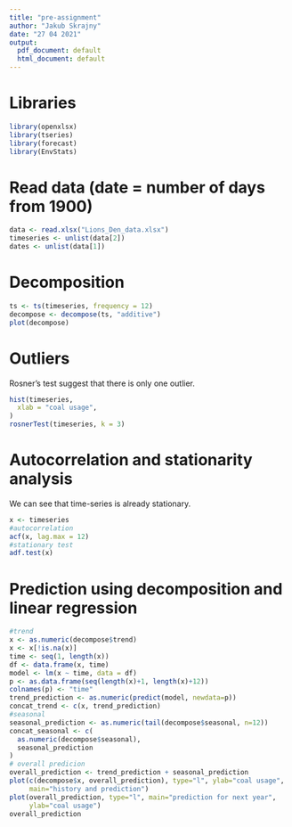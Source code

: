 ```yaml
---
title: "pre-assignment"
author: "Jakub Skrajny"
date: "27 04 2021"
output:
  pdf_document: default
  html_document: default
---
```

# Libraries
```r
library(openxlsx)
library(tseries)
library(forecast)
library(EnvStats)
```

# Read data (date = number of days from 1900)
```r
data <- read.xlsx("Lions_Den_data.xlsx")
timeseries <- unlist(data[2])
dates <- unlist(data[1])
```

# Decomposition
```r
ts <- ts(timeseries, frequency = 12)
decompose <- decompose(ts, "additive")
plot(decompose)
```

# Outliers
Rosner's test suggest that there is only one outlier.
```r
hist(timeseries,
  xlab = "coal usage",
)
rosnerTest(timeseries, k = 3)
```

# Autocorrelation and stationarity analysis
We can see that time-series is already stationary.
```r
x <- timeseries
#autocorrelation
acf(x, lag.max = 12)
#stationary test
adf.test(x)
```

# Prediction using decomposition and linear regression
```r
#trend
x <- as.numeric(decompose$trend)
x <- x[!is.na(x)]
time <- seq(1, length(x))
df <- data.frame(x, time)
model <- lm(x ~ time, data = df)
p <- as.data.frame(seq(length(x)+1, length(x)+12))
colnames(p) <- "time"
trend_prediction <- as.numeric(predict(model, newdata=p))
concat_trend <- c(x, trend_prediction)
#seasonal
seasonal_prediction <- as.numeric(tail(decompose$seasonal, n=12))
concat_seasonal <- c(
  as.numeric(decompose$seasonal),
  seasonal_prediction
)
# overall predicion
overall_prediction <- trend_prediction + seasonal_prediction
plot(c(decompose$x, overall_prediction), type="l", ylab="coal usage",
     main="history and prediction")
plot(overall_prediction, type="l", main="prediction for next year",
     ylab="coal usage")
overall_prediction
```